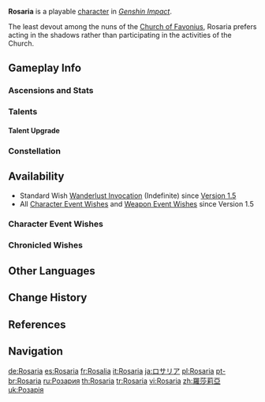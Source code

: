 {{CharacterTabs}}
{{About|the playable character|the [[Genius Invokation TCG]] Character Card|Rosaria (Character Card)}}
{{Character Infobox
|image            = <gallery>
Rosaria Card.png|Card
Character Rosaria Full Wish.png|Wish
Character Rosaria Game.png|In-Game
</gallery>

<!--Playable Character Information-->
|type             = Playable
|element          = Cryo
|weapon           = Polearm
|quality           = 4

<!--Character Information-->
|name             = Rosaria
|realname         = 
|birthday         = January 24th
|constellation    = Spinea Corona
|affiliation      = Church of Favonius
|dish             = Dinner of Judgment
|namecard         = Rosaria: Indenture
|obtain           = [[Wishes]]
|region           = Mondstadt

<!--Titles-->
|title            = Thorny Benevolence
|title2           = A Nonconforming Sister

<!--Voice Actors-->
|voiceEN          = [[imdb:nm1752885|Elizabeth Maxwell]]<ref>Twitter: [https://twitter.com/GenshinImpact/status/1376776202178883587 EN VA Announcement]</ref>
|voiceCN          = [https://zh.moegirl.org.cn/张安琪 Zhang Anqi ({{zh|张安琪}})]<ref>Bilibili: [https://www.bilibili.com/video/BV1Zr4y1A7GK {{zh|1.4版本「风花的邀约」前瞻特别节目——蒙德茶会SP}}] (Timestamp: 8m 25s)</ref>
|voiceJP          = {{w|Ai Kakuma|Kakuma Ai ({{ja|加隈 亜衣}})}}<ref>Twitter: [https://twitter.com/Genshin_7/status/1341643513352445952 JP VA Announcement]</ref>
|voiceKR          = {{w|ko:김보나|Kim Bo-na ({{ko|김보나}})}}<ref>Twitter: [https://twitter.com/genshinimpactkr/status/1376776333414465539 KR VA Announcement]</ref>
|releaseDate      = 2021-04-06
}}
'''Rosaria''' is a playable {{Cryo}} [[character]] in ''[[Genshin Impact]]''.

The least devout among the nuns of the [[Church of Favonius]], Rosaria prefers acting in the shadows rather than participating in the activities of the Church.

==Gameplay Info==
===Ascensions and Stats===
{{Character Ascensions and Stats}}

===Talents===
{{Talent Table}}

====Talent Upgrade====
{{Talent Upgrade}}

===Constellation===
{{Constellation Table}}

==Availability==
* Standard Wish [[Wanderlust Invocation]] (Indefinite) since [[Version 1.5]]
* All [[Character Event Wishes]] and [[Weapon Event Wishes]] since Version 1.5

===Character Event Wishes===
{{Featured}}
===Chronicled Wishes===
{{Featured|chronicled=1}}

==Other Languages==
{{Other Languages
|default_hidden = 1
|en      = Rosaria
|zhs     = 罗莎莉亚
|zhs_rm  = Luōshālìyà
|zht     = 羅莎莉亞
|zht_rm  = Luōshālìyà
|ja      = ロサリア
|ja_rm   = Rosaria
|ko      = 로자리아
|es      = Rosaria
|fr      = Rosalia
|ru      = Розария
|th      = Rosaria
|vi      = Rosaria
|de      = Rosaria
|id      = Rosaria
|pt      = Rosaria
|tr      = Rosaria
|it      = Rosaria
}}

==Change History==
{{Change History|1.4|introduced=1.0}}

==References==
{{Reflist}}

==Navigation==
{{Character Navbox}}

[[de:Rosaria]]
[[es:Rosaria]]
[[fr:Rosalia]]
[[it:Rosaria]]
[[ja:ロサリア]]
[[pl:Rosaria]]
[[pt-br:Rosaria]]
[[ru:Розария]]
[[th:Rosaria]]
[[tr:Rosaria]]
[[vi:Rosaria]]
[[zh:羅莎莉亞]]
[[uk:Розарія]]